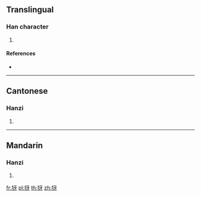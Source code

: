 {{character info/new}}
==Translingual==

===Han character===
{{Han char|rn=94|rad=犬|as=04|sn=7|four=41240|canj=KHMVH|ids=⿰犭牙}}

# {{defn|Han|sort=犬04}}

====References====
* {{Han ref|kx=0707.070|dkj=20274|dj=1119.270|hdz=21336.020|uh=72BD|ud=29373|bh=CB62|bd=52066}}

----

==Cantonese==

===Hanzi===
{{yue-hanzi|jyut=|y=nga4}}

# {{defn|lang=yue|sort=犬04}}

----

==Mandarin==

===Hanzi===
{{cmn-hanzi|pin=[[yá]] ([[ya2]])|wg=ya<sup>2</sup>}}

# {{defn|lang=cmn|sort=犬04}}

[[fr:犽]]
[[pl:犽]]
[[th:犽]]
[[zh:犽]]